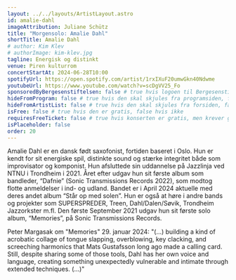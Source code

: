 ```yaml
---
layout: ../../layouts/ArtistLayout.astro
id: amalie-dahl
imageAttribution: Juliane Schütz
title: "Morgensolo: Amalie Dahl"
shortTitle: Amalie Dahl
# author: Kim Klev
# authorImage: kim-klev.jpg
tagline: Energisk og distinkt
venue: Piren kulturrom
concertStartAt: 2024-06-28T10:00
spotifyUrl: https://open.spotify.com/artist/1rxIXuF20umwGkn40Ndwme
youtubeUrl: https://www.youtube.com/watch?v=scDgVV25_Fo
sponsoredByBergesenstiftelsen: false # true hvis logoen til Bergesenstiftelsen skal vises, false hvis ikke
hideFromProgram: false # true hvis den skal skjules fra programsiden, false hvis den skal vises
hideFromArtistList: false # true hvis den skal skjules fra forsiden, false hvis den skal vises
isFree: false # true hvis den er gratis, false hvis ikke
requiresFreeTicket: false # true hvis konserten er gratis, men krever gratisbillett
isPlaceholder: false
order: 20
---
```


Amalie Dahl er en dansk født saxofonist, fortiden baseret i Oslo. Hun er kendt for sit energiske spil, distinkte sound og stærke integritet både som improvisator og komponist. Hun afsluttede sin uddannelse på Jazzlinja ved NTNU i Trondheim i 2021. Året efter udgav hun sit første album som bandleder, “Dafnie” (Sonic Transmissions Records 2022), som modtog flotte anmeldelser i ind- og udland. Bandet er i April 2024 aktuelle med deres andet album “Står op med solen”. Hun er også at høre i andre bands og projekter som SUPERSPREDER, Treen, Dahl/Dalen/Søvik, Trondheim Jazzorkster m.fl. Den første September 2021 udgav hun sit første solo album, “Memories”, på Sonic Transmissions Records.

Peter Margasak om "Memories" 29. januar 2024:
"(...) building a kind of acrobatic collage of tongue slapping, overblowing, key clacking, and screeching harmonics that Mats Gustafsson long ago made a calling card. Still, despite sharing some of those tools, Dahl has her own voice and language, creating something unexpectedly vulnerable and intimate through extended techniques. (...)"
